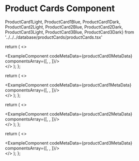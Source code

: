 # Product Cards Component

ProductCard1Light, ProductCard1Blue, ProductCard1Dark,
ProductCard2Light, ProductCard2Blue, ProductCard2Dark,
ProductCard3Light, ProductCard3Blue, ProductCard3Dark} from '../../../database/productCards/productCards.tsx'



  return (
    <>
    <div className='mb-20'>
        <ExampleComponent codeMetaData={productCard0MetaData} componentsArray={[<ProductCard0Light />, <ProductCard0Blue/>, <ProductCard0Dark/>]}/>
    </div>
    </>
  );
};

<ProductCard0/>


  return (
    <>
    <div className='mb-20'>
        <ExampleComponent codeMetaData={productCard1MetaData} componentsArray={[<ProductCard1Light />, <ProductCard1Blue/>, <ProductCard1Dark/>]}/>
    </div>
    </>
  );
};

<ProductCard1/>


  return (
    <>
    <div className='mb-20'>
        <ExampleComponent codeMetaData={productCard2MetaData} componentsArray={[<ProductCard2Light />, <ProductCard2Blue/>, <ProductCard2Dark/>]}/>
    </div>
    </>
  );
};

<ProductCard2/>


  return (
    <>
    <div className='mb-20'>
        <ExampleComponent codeMetaData={productCard3MetaData} componentsArray={[<ProductCard3Light />, <ProductCard3Blue/>, <ProductCard3Dark/>]}/>
    </div>
    </>
  );
};

<ProductCard3/>
